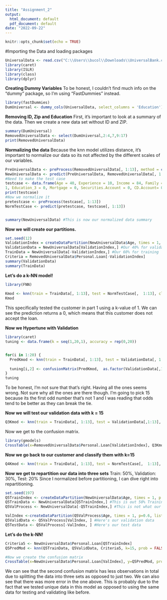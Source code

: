 ---
title: "Assignment_2"
output:
  html_document: default
  pdf_document: default
date: "2022-09-22"
---

```{r setup, include=FALSE}
knitr::opts_chunk$set(echo = TRUE)
```
#Importing the Data and loading packages
```{r}
UniversalData <- read.csv("C:\\Users\\bucol\\Downloads\\UniversalBank.csv")
library(caret)
library(ISLR)
library(class)
library(dplyr)
```
**Creating Dummy Variables**
To be honest, I couldn't find much info on the "dummy" package, so I'm using "FastDummies" instead. 
```{r}
library(fastDummies)
DumUniversal <- dummy_cols(UniversalData, select_columns = 'Education') #This creates 3 new variables Education_1, Education_2, and Education_3.
```

**Removing ID, Zip and Education**
First, it's important to look at a summary of the data.
Then we create a new data set without ID and ZIP. 

```{r}
summary(DumUniversal)
RemovedUniversalData <- select(DumUniversal,2:4,7,9:17)
print(RemovedUniversalData)

```
**Normalizing the data**
Because the knn model utilizes distance, it's important to normalize our data 
so its not affected by the different scales of our variables. 
```{r}
PreUniversalData <- preProcess(RemovedUniversalData[, 1:13], method = c('range'))
NewUniversalData <- predict(PreUniversalData, RemovedUniversalData[, 1:13]) 
#Need to make the test case
testcase <- data.frame(Age = 40, Experience = 10, Income = 84, Family = 2, CCAvg = 2, Education_1 = 0, Education_2 = 
1, Education_3 = 0, Mortgage = 0, Securities.Account = 0, CD.Account= 0, Online = 1, Credit.Card = 1)
print(testcase)
#Now we normalize it
pretestcase <- preProcess(testcase[, 1:13])
NormTestCase <- predict(pretestcase, testcase[, 1:13])


summary(NewUniversalData) #This is now our normalized data summary

```


**Now we will create our partitions.**

```{r}
set.seed(12)
ValidationIndex = createDataPartition(NewUniversalData$Age, times = 1, p = .4, list = FALSE) #Creates index to select
ValidationData = NewUniversalData[ValidationIndex,] #Our 40% for validation
TrainData = NewUniversalData[-ValidationIndex,] #Our 60% for training
Criteria = RemovedUniversalData$Personal.Loan[-ValidationIndex]
summary(ValidationData)
summary(TrainData)

```
**Let's do a k-NN model!**
```{r}
library(FNN)
 
Kmod <- knn(train = TrainData[, 1:13], test = NormTestCase[,  1:13], cl = Criteria, k = 1, prob = TRUE)
Kmod

```
This specifically tested the customer in part 1 using a k-value of 1.
We can see the prediction returns a 0, which means that this customer does not accept the loan. 

**Now we Hypertune with Validation**

```{r}
library(caret)
tuning <- data.frame(k = seq(1,20,1), accuracy = rep(0,20))


for(i in 1:20) {
  PredKmod <- knn(train = TrainData[, 1:13], test = ValidationData[, 1:13], cl = Criteria, k = i)
  
  tuning[i,2] <- confusionMatrix(PredKmod,  as.factor(ValidationData[,1:13]$Personal.Loan))$overall[1]
}
tuning
```
To be honest, I'm not sure that that's right. Having all the ones seems wrong.
Not sure why all the ones are there though. I'm going to pick 15 
because its the first odd number that's not 1 and 
I was reading that odds tend to be better as they can break the tie. 

**Now we will test our validation data with k = 15**

```{r}
Q3Kmod <- knn(train = TrainData[, 1:13], test = ValidationData[,1:13], cl = Criteria, k= 15)

```
Now we get to the confusion matrix. 
```{r}
library(gmodels)
CrossTable(x=RemovedUniversalData$Personal.Loan[ValidationIndex], Q3Kmod, prop.chisq = TRUE)
```
**Now we go back to our customer and classify them with k=15**
```{r}
Q4Kmod <- knn(train = TrainData[, 1:13], test = NormTestCase[,  1:13], cl = Criteria, k = 15, prob = TRUE)
```
**Now we get to repartition our data into three sets**
Train: 50%, Validation: 30%, Test: 20%
Since I normalized before partitioning, I can dive right into repartitioning. 
```{r}
set.seed(197)
Q5TrainIndex <- createDataPartition(NewUniversalData$Age, times = 1, p = 0.5, list = FALSE)
Q5TrainData <- NewUniversalData[Q5TrainIndex,] #This is out 50% Training index. 
Q5ValProcess <- NewUniversalData[-Q5TrainIndex,] #This is not what our actual Validation set will be

ValIndex <-createDataPartition(Q5ValProcess$Age, times = 1, p=0.6, list = FALSE)
Q5ValidData <- Q5ValProcess[ValIndex, ] #Here's our validation data
Q5TestData <- Q5ValProcess[-ValIndex, ] #Here's our test data

```

**Let's do the k-NN!**
```{r}
Criteria5 <- NewUniversalData$Personal.Loan[Q5TrainIndex]
Q5PredMod <- knn(Q5TrainData, Q5ValidData, Criteria5, k=15, prob = FALSE)

#Now we create the confusion matrix
CrossTable(x=NewUniversalData$Personal.Loan[ValIndex], y=Q5PredMod, prop.chisq = FALSE)

```
We can see that the second confusion matrix has less observations in total due to 
splitting the data into three sets as opposed to just two. We can also see that there 
was more error in the one above. This is probably due to the fact that we tested 
unique data in this model as opposed to using the same data for testing and validating like before. 


